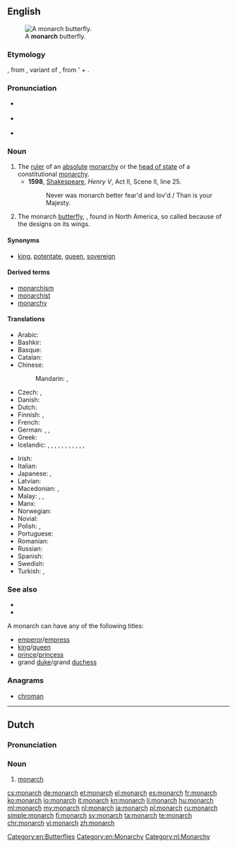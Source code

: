 ==English==
[[File:ComputerHotline - Danaus plexippus (by) (3).jpg|thumb|A '''monarch''' butterfly.]]

===Etymology===
{{etyl|la|en}} {{term|monarchia|lang=la}}, from {{etyl|grc|en}} {{term|sc=polytonic|μονάρχης|tr=monarchēs|lang=grc}}, variant of {{term|sc=polytonic|μόναρχος|tr=monarchos||sole ruler|lang=grc}}, from '{{term|sc=polytonic|μόνος|tr=monos||only|lang=grc}} + {{term|sc=polytonic|ἀρχός|tr=archos||leader|lang=grc}}.

===Pronunciation===
* {{a|UK}} {{IPA|/ˈmɒnək/}}
* {{a|US}} {{IPA|/ˈmɑnɚk/|/ˈmɑnɑɹk/}}
* {{audio|En-us-monarch.ogg|Audio (US)}}

===Noun===
{{en-noun}}

# The [[ruler]] of an [[absolute]] [[monarchy]] or the [[head of state]] of a constitutional [[monarchy]].
#* '''1598''', [[w:William Shakespeare|Shakespeare]], ''Henry V'', Act II, Scene II, line 25.
#*: Never was monarch better fear'd and lov'd / Than is your Majesty.
# The monarch [[butterfly]], {{taxlink|Danaus plexippus|species|noshow=1}}, found in North America, so called because of the designs on its wings.

====Synonyms====
* {{sense|ruler}} [[king]], [[potentate]], [[queen]], [[sovereign]]

====Derived terms====
* [[monarchism]]
* [[monarchist]]
* [[monarchy]]

====Translations====
{{trans-top|ruler}}
* Arabic: {{t|ar|عاهل|m|tr=3aahil|sc=Arab}}
* Bashkir: {{t|ba|батша|tr=batša|sc=Cyrl}}
* Basque: {{t+|eu|monarka}}
* Catalan: {{t+|ca|monarca|m|f}}
* Chinese:
*: Mandarin: {{t+|cmn|君主|tr=jūnzhǔ|sc=Hani}}, {{t+|cmn|王|tr=wáng|sc=Hani}}
* Czech: {{t|cs|panovník|m}}, {{t+|cs|monarcha|m}}
* Danish: {{t+|da|monark}}
* Dutch: {{t+|nl|monarch|m}}
* Finnish: {{t+|fi|hallitsija}}, {{t+|fi|monarkki}}
* French: {{t+|fr|monarque|m}}
* German: {{t+|de|Monarch|m}}, {{t+|de|Monarchin|f}}, {{t+|de|Fürst|m}}
* Greek: {{t+|el|μονάρχης|m|tr=monárchis}}
* Icelandic: {{t|is|einvaldsherra|m}}, {{t+|is|konungur|m}}, {{t+|is|drottning|f}}, {{t|is|fursti|m}}, {{t+|is|keisari|m}}, {{t|is|einvaldur|m}}, {{t|is|einvaldur þjóðhöfðingi konungsríkis|m}}, {{t|is|einvaldur þjóðhöfðingi keisaradæmis|m}}, {{t|is|einvaldur þjóðhöfðingi furstadæmis|m}}, {{t+|is|höfðingi|m}}, {{t+|is|jöfur|m}}, 
{{trans-mid}}
* Irish: {{t|ga|monarc|m}}
* Italian: {{t|it|monarca}}
* Japanese: {{t+|ja|君主|tr=[[くんしゅ]], kunshu|sc=Jpan}}, {{t+|ja|王|tr=[[おう]], ō|sc=Jpan}}
* Latvian: {{t|lv|monarhs}}
* Macedonian: {{t|mk|монарх|m|tr=mónarh}}, {{t|mk|владетел|m|tr=vládetel}}
* Malay: {{t|ms|ratu}}, {{t|ms|raja}}, {{t|ms|permaisuri}}
* Manx: {{t|gv|ard-ree|m}}
* Norwegian: {{t+|no|monark|m}}
* Novial: {{t|nov|rege}}
* Polish: {{t+|pl|monarcha|m}}, {{t+|pl|monarchini|f}}
* Portuguese: {{t+|pt|monarca|m|f}}
* Romanian: {{t+|ro|monarh|m}}
* Russian: {{t+|ru|монарх|m|tr=monárx}}
* Spanish: {{t+|es|monarca|m|f}}
* Swedish: {{t+|sv|monark|c}}
* Turkish: {{t+|tr|hakan}}, {{t+|tr|hükümdar}}
{{trans-bottom}}

===See also===
* {{pedia|Monarch butterfly}}
* {{specieslite|Danaus plexippus}}
A monarch can have any of the following titles:
* [[emperor]]/[[empress]]
* [[king]]/[[queen]]
* [[prince]]/[[princess]]
* grand [[duke]]/grand [[duchess]]

===Anagrams===
* [[chroman#English|chroman]]

[[Category:en:Butterflies]]
[[Category:en:Monarchy]]

----

==Dutch==
{{wikipedia|lang=nl}}
===Pronunciation===
{{hyphenation|mo|narch}}
===Noun===
{{nl-noun|m|-en|monarchje}}

# [[#English|monarch]]

[[Category:nl:Monarchy]]

[[cs:monarch]]
[[de:monarch]]
[[et:monarch]]
[[el:monarch]]
[[es:monarch]]
[[fr:monarch]]
[[ko:monarch]]
[[io:monarch]]
[[it:monarch]]
[[kn:monarch]]
[[li:monarch]]
[[hu:monarch]]
[[ml:monarch]]
[[my:monarch]]
[[nl:monarch]]
[[ja:monarch]]
[[pl:monarch]]
[[ru:monarch]]
[[simple:monarch]]
[[fi:monarch]]
[[sv:monarch]]
[[ta:monarch]]
[[te:monarch]]
[[chr:monarch]]
[[vi:monarch]]
[[zh:monarch]]